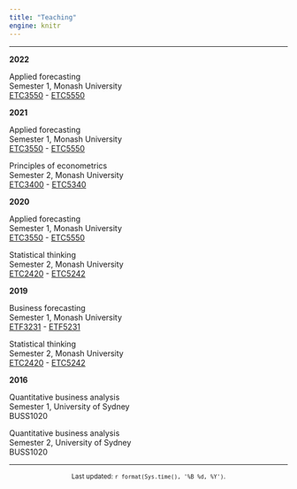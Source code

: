 ```yaml
---
title: "Teaching"
engine: knitr
---
```


---

**2022**

::: grid
::: g-col-6
Applied forecasting\
Semester 1, Monash University\
[ETC3550](https://handbook.monash.edu/2022/units/ETC3550) - [ETC5550](https://handbook.monash.edu/2022/units/ETC5550)
:::
:::

**2021**

::: grid
::: g-col-6
Applied forecasting\
Semester 1, Monash University\
[ETC3550](https://handbook.monash.edu/2021/units/ETC3550) - [ETC5550](https://handbook.monash.edu/2021/units/ETC5550)
:::
::: g-col-6
Principles of econometrics\
Semester 2, Monash University\
[ETC3400](https://handbook.monash.edu/2021/units/ETC3400) - [ETC5340](https://handbook.monash.edu/2021/units/ETC534)
:::
:::

**2020**

::: grid
::: g-col-6
Applied forecasting\
Semester 1, Monash University\
[ETC3550](https://handbook.monash.edu/2020/units/ETC3550) - [ETC5550](https://handbook.monash.edu/2020/units/ETC5550)
:::
::: g-col-6
Statistical thinking\
Semester 2, Monash University\
[ETC2420](https://handbook.monash.edu/2020/units/ETC2420) - [ETC5242](https://handbook.monash.edu/2020/units/ETC5242)
:::
:::

**2019**

::: grid
::: g-col-6
Business forecasting\
Semester 1, Monash University\
[ETF3231](https://www3.monash.edu/pubs/2019handbooks/units/ETF3231.html) - [ETF5231](https://www3.monash.edu/pubs/2019handbooks/units/ETF5231.html)
:::
::: g-col-6
Statistical thinking\
Semester 2, Monash University\
[ETC2420](https://www3.monash.edu/pubs/2019handbooks/units/ETC2420.html) - [ETC5242](https://www3.monash.edu/pubs/2019handbooks/units/ETC5242.html)
:::
:::

**2016**

::: grid
::: g-col-6
Quantitative business analysis\
Semester 1, University of Sydney\
BUSS1020
:::
::: g-col-6
Quantitative business analysis\
Semester 2, University of Sydney\
BUSS1020
:::
:::

---

<center><small>Last updated: `r format(Sys.time(), '%B %d, %Y')`.</small></center>